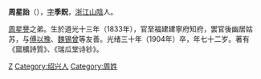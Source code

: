 '''周星詒'''（{{bd|1833年||1904年||catIdx=Z周}}），[[表字|字]]'''季貺'''，[[浙江|浙江]][[山陰|山陰]]人。

[[周星譽|周星譽]]之弟。生於道光十三年（1833年），官至福建建寧府知府，罢官後幽居姑苏，与[[傅以豫|傅以豫]]、[[魏锡曾|魏锡曾]]等友善。光绪三十年（1904年）卒，年七十二岁。著有《窳櫎詩質》、《瑞瓜堂诗钞》。

[[Category:清朝建寧府知府|Z]]
[[Category:绍兴人|Category:绍兴人]]
[[Category:周姓|Category:周姓]]